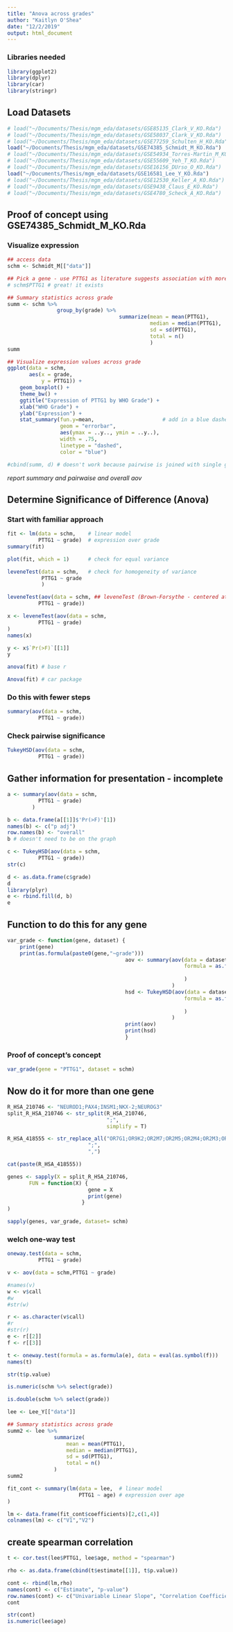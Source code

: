 ```yaml
---
title: "Anova across grades"
author: "Kaitlyn O'Shea"
date: "12/2/2019"
output: html_document
---
```


### Libraries needed
```r
library(ggplot2)
library(dplyr)
library(car)
library(stringr)
```

## Load Datasets
```r
# load("~/Documents/Thesis/mgm_eda/datasets/GSE85135_Clark_V_KO.Rda")
# load("~/Documents/Thesis/mgm_eda/datasets/GSE58037_Clark_V_KO.Rda")
# load("~/Documents/Thesis/mgm_eda/datasets/GSE77259_Schulten_H_KO.Rda")
load("~/Documents/Thesis/mgm_eda/datasets/GSE74385_Schmidt_M_KO.Rda")
# load("~/Documents/Thesis/mgm_eda/datasets/GSE54934_Torres-Martin_M_KO.Rda")
# load("~/Documents/Thesis/mgm_eda/datasets/GSE55609_Yeh_T_KO.Rda")
# load("~/Documents/Thesis/mgm_eda/datasets/GSE16156_DUrso_O_KO.Rda")
load("~/Documents/Thesis/mgm_eda/datasets/GSE16581_Lee_Y_KO.Rda")
# load("~/Documents/Thesis/mgm_eda/datasets/GSE12530_Keller_A_KO.Rda")
# load("~/Documents/Thesis/mgm_eda/datasets/GSE9438_Claus_E_KO.Rda")
# load("~/Documents/Thesis/mgm_eda/datasets/GSE4780_Scheck_A_KO.Rda")
```

## Proof of concept using GSE74385_Schmidt_M_KO.Rda

### Visualize expression
```r
## access data
schm <- Schmidt_M[["data"]]

## Pick a gene - use PTTG1 as literature suggests association with more agressive (higher grade) 
# schm$PTTG1 # great! it exists

## Summary statistics across grade
summ <- schm %>% 
                group_by(grade) %>% 
                                    summarize(mean = mean(PTTG1), 
                                              median = median(PTTG1), 
                                              sd = sd(PTTG1),
                                              total = n()
                                              )
summ

## Visualize expression values across grade
ggplot(data = schm, 
       aes(x = grade, 
           y = PTTG1)) +
    geom_boxplot() +
    theme_bw() +
    ggtitle("Expression of PTTG1 by WHO Grade") +
    xlab("WHO Grade") +
    ylab("Expression") +
    stat_summary(fun.y=mean,                      # add in a blue dashed line at the mean
                 geom = "errorbar", 
                 aes(ymax = ..y.., ymin = ..y..),
                 width = .75, 
                 linetype = "dashed",
                 color = "blue")

#cbind(summ, d) # doesn't work because pairwise is joined with single grade - duh
```
*report summary and pairwaise and overall aov*

## Determine Significance of Difference (Anova)

### Start with familiar approach
```r
fit <- lm(data = schm,    # linear model  
          PTTG1 ~ grade)  # expression over grade
summary(fit)   
```

```r
plot(fit, which = 1)      # check for equal variance

leveneTest(data = schm,   # check for homogeneity of variance
           PTTG1 ~ grade
           )

leveneTest(aov(data = schm, ## leveneTest (Brown-Forsythe - centered at median) takes an aov object - already in the app! woot    
          PTTG1 ~ grade))
```
```r
x <- leveneTest(aov(data = schm,    
          PTTG1 ~ grade)
)
names(x)

y <- x$`Pr(>F)`[[1]]
y
```



```r
anova(fit) # base r

Anova(fit) # car package
```
### Do this with fewer steps
```r
summary(aov(data = schm,     
          PTTG1 ~ grade))
```
### Check pairwise significance
```r
TukeyHSD(aov(data = schm,     
          PTTG1 ~ grade))
```

## Gather information for presentation - incomplete
```r
a <- summary(aov(data = schm,     
          PTTG1 ~ grade)
        )

b <- data.frame(a[[1]]$'Pr(>F)'[1])
names(b) <- c("p adj")
row.names(b) <- "overall"
b # doesn't need to be on the graph
```

```r
c <- TukeyHSD(aov(data = schm,     
          PTTG1 ~ grade))
str(c)

d <- as.data.frame(c$grade)
d
library(plyr)
e <- rbind.fill(d, b)
e
```

## Function to do this for any gene
```r
var_grade <- function(gene, dataset) {
    print(gene)
    print(as.formula(paste0(gene,"~grade")))
                                      aov <- summary(aov(data = dataset,                        # aov, call the dataset
                                                         formula = as.formula(paste0(gene,      # formula to take gene input
                                                                                    "~grade"))  # interpret grade as variable
                                                         )
                                                     )
                                      hsd <- TukeyHSD(aov(data = dataset,                       # hsd, call the dataset
                                                         formula = as.formula(paste0(gene,      # formula to take gene input
                                                                                    "~grade"))  # interpret grade as variable
                                                         )
                                                     )
                                      print(aov)                                                # print aov 
                                      print(hsd)                                                # print hsd
                                      }
```

### Proof of concept's concept
```r
var_grade(gene = "PTTG1", dataset = schm)
```

## Now do it for more than one gene
```r
R_HSA_210746 <- "NEUROD1;PAX4;INSM1;NKX-2;NEUROG3"
split_R_HSA_210746 <- str_split(R_HSA_210746,
                                ";",
                                simplify = T)

R_HSA_418555 <- str_replace_all("OR7G1;OR9K2;OR2M7;OR2M5;OR2M4;OR2M3;OR2M2;OR52N2;OR5D18;OR10W1;OR5D16;OR5B3;OR5B2;OR5D14;OR5D13;OR8H3;OR8H2;OR8H1;OR2L8;OR1J2;OR2L3;TAAR5;OR2L2;OR5R1;OR6T1;OR10V1;OR4C12;OR6C6;OR6C4;OR8G5;OR6C3;OR4C16;OR6C2;OR4C15;OR5AK2;OR9I1;OR2K2;OR10T2;CRHR2;OR5M11;OR5M10;OR7D4;GPR15;OR4N5;OR2J3;OR2J2;OR4N4;OR10S1;OR4N2;OR52K2;OR9G9;OR4D11;OR10C1;OR9G4;OR9G1;GPR27;OR10J1;OR11L1;GPR25;OR10J3;OR10J5;OR5W2;OR6Y1;OR5AP2;OR5B12;OR52B2;OR5B17;OR4D5;OR4D1;OR1N1;OR10Z1;OR6X1;OR52R1;OR4C6;OR3A4;OR3A3;OR4A15;OR4A16;OR8K5;OR8K3;OR10H1;OR8K1;OR10H2;OR10H5;ADCY8;OR1M1;OR4S2;ADCY5;NPS;GPR150;OR4C45;OR5AN1;GPHA2;OR1F2P;OR4C46;OR6F1;OR8J3;OR8J1;OR14A16;OR10G4;OR51M1;OR1L3;OR5T3;OR5T2;OR5T1;OR10X1;ADM2;MC5R;OR10G8;OR4A5;OR10G9;OR1C1;OR5K4;OR5K2;OR5K1;OR6M1;OR2T12;OR2T10;OR5H15;OR1S2;OR1S1;OR13D1;OR1B1;OR2D2;OR14C36;OR5J2;OR5AS1;OR52E2;OR2T8;OR2T6;OR2T5;OR2T4;OR2T3;OR13C8;OR4X2;OR2L13;OR5AC2;OR51T1;OR13C3;OR1A2;OR1A1;OR6K6;OR6K3;OR5AR1;OR6K2;OR5I1;GPR84;OR1Q1;OR2AK2;OR4A47;OR4F6;OR5H6;DRD5;OR10K2;OR10K1;OR5H1;RLN2;OR2A7;OR51A2;RLN1;OR51A7;OR14J1;OR8U8;OR1G1;OR4M2;OR4M1;OXT;OR10AG1;OR8U1;OR8D4;OR8D1;TSHB;OR51G1;OR6C75;OR2H2;OR1F1;OR6C74;OR13G1;OR2H1;OR14I1;OR6P1;GIP;OR2B11;OR10A3;OR10A5;OR2G6;OR5M9;OR51F1;OR5M8;OR2G3;OR1E2;OR6C65;OR2G2;OR1E1;OR5M3;OR5M1;OR10P1;OR2T34;OR2T33;OR2W3;OR2W1;OR8B4;GNG8;OR8B3;OR6C68;OR13F1;OR12D2;OR1D5;OR2T27;OR1D4;OR2T29;OR5L2;OR6N2;OR5L1;OR6N1;OR51V1;OR11A1",
                          ";",
                          ",")

cat(paste(R_HSA_418555))

genes <- sapply(X = split_R_HSA_210746,
       FUN = function(X) {
                          gene = X
                          print(gene)
                        }
)

sapply(genes, var_grade, dataset= schm)
```

### welch one-way test
```r
oneway.test(data = schm,     
          PTTG1 ~ grade)

v <- aov(data = schm,PTTG1 ~ grade)

#names(v)
w <- v$call
#w
#str(w)

r <- as.character(v$call)
#r
#str(r)
e <- r[[2]]
f <- r[[3]]

t <- oneway.test(formula = as.formula(e), data = eval(as.symbol(f)))
names(t)

str(t$p.value)

```



```r
is.numeric(schm %>% select(grade))

is.double(schm %>% select(grade))

```
```r
lee <- Lee_Y[["data"]]

## Summary statistics across grade
summ2 <- lee %>% 
               summarize(
                   mean = mean(PTTG1), 
                   median = median(PTTG1), 
                   sd = sd(PTTG1),
                   total = n()
               )
summ2

```

```r
fit_cont <- summary(lm(data = lee,  # linear model  
                       PTTG1 ~ age) # expression over age
) 

lm <- data.frame(fit_cont$coefficients)[2,c(1,4)]
colnames(lm) <- c("V1","V2")
```

## create spearman correlation
```r
t <- cor.test(lee$PTTG1, lee$age, method = "spearman")

rho <- as.data.frame(cbind(t$estimate[[1]], t$p.value))

cont <- rbind(lm,rho)
names(cont) <- c("Estimate", "p-value")
row.names(cont) <- c("Univariable Linear Slope", "Correlation Coefficient")
cont
```
```r
str(cont)
is.numeric(lee$age)
```

